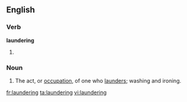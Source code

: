 ==English==
{{wikipedia|dab=laundering}}

===Verb===
'''laundering'''
#{{present participle of|[[launder]]}}

===Noun===
{{en-noun}}

# The act, or [[occupation]], of one who [[launder]]s; washing and ironing.

[[fr:laundering]]
[[ta:laundering]]
[[vi:laundering]]